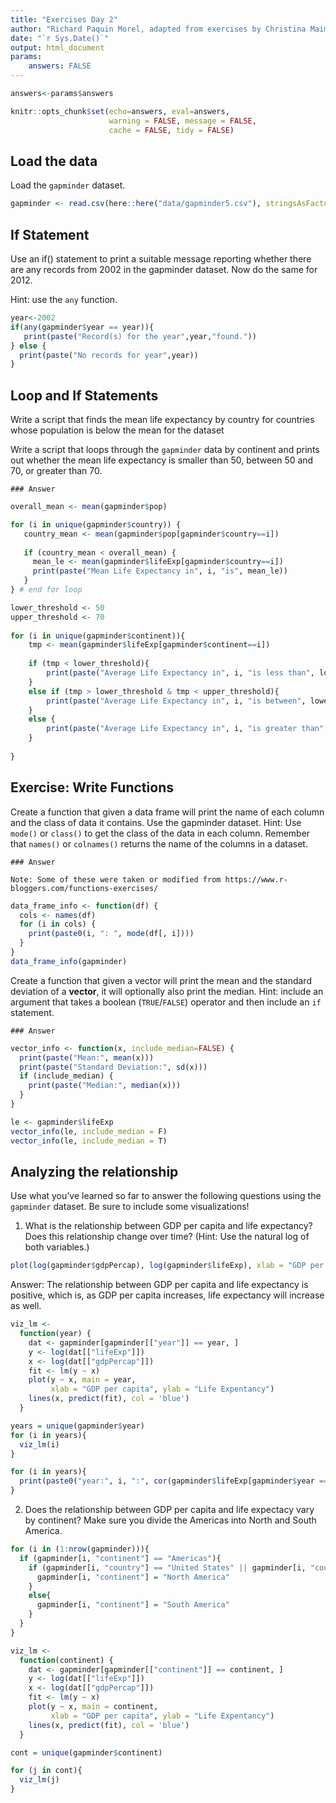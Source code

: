 ```yaml
---
title: "Exercises Day 2"
author: "Richard Paquin Morel, adapted from exercises by Christina Maimone"
date: "`r Sys.Date()`"
output: html_document
params:
    answers: FALSE
---
```



```r
answers<-params$answers
```

```r
knitr::opts_chunk$set(echo=answers, eval=answers,
                      warning = FALSE, message = FALSE,
                      cache = FALSE, tidy = FALSE)
```

## Load the data

Load the `gapminder` dataset.


```r
gapminder <- read.csv(here::here("data/gapminder5.csv"), stringsAsFactors=FALSE)
```


## If Statement

Use an if() statement to print a suitable message reporting whether there are any records from 2002 in the gapminder dataset. Now do the same for 2012.

Hint: use the `any` function.


```r
year<-2002
if(any(gapminder$year == year)){
   print(paste("Record(s) for the year",year,"found."))
} else {
  print(paste("No records for year",year))
}
```


## Loop and If Statements

Write a script that finds the mean life expectancy by country for countries whose population is below the mean for the dataset

Write a script that loops through the `gapminder` data by continent and prints out whether the mean life expectancy is smaller than 50, between 50 and 70, or greater than 70.

```asis
### Answer
```

```r
overall_mean <- mean(gapminder$pop)

for (i in unique(gapminder$country)) {
   country_mean <- mean(gapminder$pop[gapminder$country==i])
   
   if (country_mean < overall_mean) {
     mean_le <- mean(gapminder$lifeExp[gapminder$country==i])
     print(paste("Mean Life Expectancy in", i, "is", mean_le))
   } 
} # end for loop
```

```r
lower_threshold <- 50
upper_threshold <- 70
 
for (i in unique(gapminder$continent)){
    tmp <- mean(gapminder$lifeExp[gapminder$continent==i])
    
    if (tmp < lower_threshold){
        print(paste("Average Life Expectancy in", i, "is less than", lower_threshold))
    }
    else if (tmp > lower_threshold & tmp < upper_threshold){
        print(paste("Average Life Expectancy in", i, "is between", lower_threshold, "and", upper_threshold))
    }
    else {
        print(paste("Average Life Expectancy in", i, "is greater than", upper_threshold))
    }
   
}
```


## Exercise: Write Functions

Create a function that given a data frame will print the name of each column and the class of data it contains. Use the gapminder dataset.  Hint: Use `mode()` or `class()` to get the class of the data in each column. Remember that `names()` or `colnames()` returns the name of the columns in a dataset.

```asis
### Answer

Note: Some of these were taken or modified from https://www.r-bloggers.com/functions-exercises/
```

```r
data_frame_info <- function(df) {
  cols <- names(df)
  for (i in cols) {
    print(paste0(i, ": ", mode(df[, i])))
  }
}
data_frame_info(gapminder)
```

Create a function that given a vector will print the mean and the standard deviation of a **vector**, it will optionally also print the median. Hint: include an argument that takes a boolean (`TRUE`/`FALSE`) operator and then include an `if` statement.

```asis
### Answer

```

```r
vector_info <- function(x, include_median=FALSE) {
  print(paste("Mean:", mean(x)))
  print(paste("Standard Deviation:", sd(x)))
  if (include_median) {
    print(paste("Median:", median(x)))
  }
}

le <- gapminder$lifeExp
vector_info(le, include_median = F)
vector_info(le, include_median = T)
```

## Analyzing the relationship 

Use what you've learned so far to answer the following questions using the `gapminder` dataset. Be sure to include some visualizations!

1. What is the relationship between GDP per capita and life expectancy? Does this relationship change over time? (Hint: Use the natural log of both variables.)

```r
plot(log(gapminder$gdpPercap), log(gapminder$lifeExp), xlab = "GDP per Capita", ylab = "Life Expectancy", main = "Relationship between GDP per capita and life expectancy")
```

Answer: The relationship between GDP per capita and life expectancy is positive, which is, as GDP per capita increases, life expectancy will increase as well.

```r
viz_lm <-
  function(year) {
    dat <- gapminder[gapminder[["year"]] == year, ]
    y <- log(dat[["lifeExp"]])
    x <- log(dat[["gdpPercap"]])
    fit <- lm(y ~ x)
    plot(y ~ x, main = year,
         xlab = "GDP per capita", ylab = "Life Expentancy")
    lines(x, predict(fit), col = 'blue')
  }

```

```r
years = unique(gapminder$year)
for (i in years){
  viz_lm(i)
}
```

```r
for (i in years){
  print(paste0("year:", i, ":", cor(gapminder$lifeExp[gapminder$year == i], gapminder$gdpPercap[gapminder$year == i])))
}
```



2. Does the relationship between GDP per capita and life expectacy vary by continent? Make sure you divide the Americas into North and South America.

```r
for (i in (1:nrow(gapminder))){
  if (gapminder[i, "continent"] == "Americas"){
    if (gapminder[i, "country"] == "United States" || gapminder[i, "country"] == "Canada" || gapminder[i, "country"] == "Mexico"){
      gapminder[i, "continent"] = "North America"
    }
    else{
      gapminder[i, "continent"] = "South America"
    }
  }
}

viz_lm <-
  function(continent) {
    dat <- gapminder[gapminder[["continent"]] == continent, ]
    y <- log(dat[["lifeExp"]])
    x <- log(dat[["gdpPercap"]])
    fit <- lm(y ~ x)
    plot(y ~ x, main = continent,
         xlab = "GDP per capita", ylab = "Life Expentancy")
    lines(x, predict(fit), col = 'blue')
  }

cont = unique(gapminder$continent)

for (j in cont){
  viz_lm(j)
}
```




